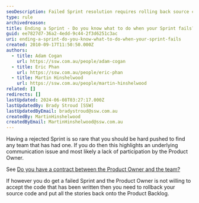 ```yaml
---
seoDescription: Failed Sprint resolution requires rolling back source code and re-adding stories to the Product Backlog.
type: rule
archivedreason:
title: Ending a Sprint - Do you know what to do when your Sprint fails?
guid: ee7827d7-36a2-4edd-9c44-2f3d6251c3ac
uri: ending-a-sprint-do-you-know-what-to-do-when-your-sprint-fails
created: 2010-09-17T11:50:50.000Z
authors:
  - title: Adam Cogan
    url: https://ssw.com.au/people/adam-cogan
  - title: Eric Phan
    url: https://ssw.com.au/people/eric-phan
  - title: Martin Hinshelwood
    url: https://ssw.com.au/people/martin-hinshelwood
related: []
redirects: []
lastUpdated: 2024-06-08T03:27:17.000Z
lastUpdatedBy: Brady Stroud [SSW]
lastUpdatedByEmail: bradystroud@ssw.com.au
createdBy: MartinHinshelwood
createdByEmail: MartinHinshelwood@ssw.com.au
---
```


Having a rejected Sprint is so rare that you should be hard pushed to find any team that has had one.
If you do then this highlights an underlying communication issue and most likely a lack of participation by the Product Owner.

See [Do you have a contract between the Product Owner and the team?](/do-you-create-a-sprint-forecast-aka-the-functionality-that-will-be-developed-during-the-sprint)

If however you do get a failed Sprint and the Product Owner is not willing to accept the code that has been written then you need to rollback your source code and put all the stories back onto the Product Backlog.
